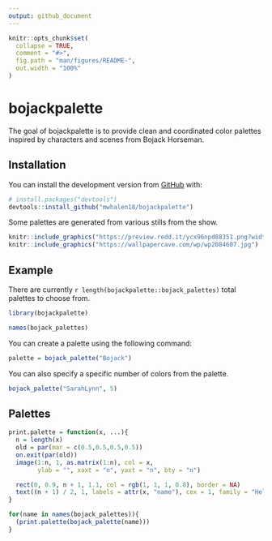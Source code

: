 ```yaml
---
output: github_document
---
```


<!-- README.md is generated from README.Rmd. Please edit that file -->

```r
knitr::opts_chunk$set(
  collapse = TRUE,
  comment = "#>",
  fig.path = "man/figures/README-",
  out.width = "100%"
)
```

# bojackpalette

<!-- badges: start -->
<!-- badges: end -->

The goal of bojackpalette is to provide clean and coordinated color palettes inspired by characters and scenes from Bojack Horseman.

## Installation

You can install the development version from [GitHub](https://github.com/) with:

``` r
# install.packages("devtools")
devtools::install_github("mwhalen18/bojackpalette")
```
Some palettes are generated from various stills from the show. 

```r
knitr::include_graphics("https://preview.redd.it/ycx96npd88351.png?width=960&crop=smart&auto=webp&s=4608831416972e77fb3fbdb5ba083dd40085df2a")
knitr::include_graphics("https://wallpapercave.com/wp/wp2084607.jpg")

```

## Example

There are currently `r length(bojackpalette::bojack_palettes)` total palettes to choose from. 

```r
library(bojackpalette)

names(bojack_palettes)
```

You can create a palette using the following command:

```r
palette = bojack_palette("Bojack")
```

You can also specify a specific number of colors from the palette.

```r
bojack_palette("SarahLynn", 5)
```

## Palettes

```r
print.palette = function(x, ...){
  n = length(x)
  old = par(mar = c(0.5,0.5,0.5,0.5))
  on.exit(par(old))
  image(1:n, 1, as.matrix(1:n), col = x,
        ylab = "", xaxt = "n", yaxt = "n", bty = "n")

  rect(0, 0.9, n + 1, 1.1, col = rgb(1, 1, 1, 0.8), border = NA)
  text((n + 1) / 2, 1, labels = attr(x, "name"), cex = 1, family = "Helvetica", col = "#32373D")
}

for(name in names(bojack_palettes)){
  (print.palette(bojack_palette(name)))
}
```

